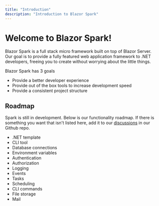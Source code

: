 ```yaml
---
title: "Introduction"
description: "Introduction to Blazor Spark"
---
```


# Welcome to Blazor Spark!

Blazor Spark is a full stack micro framework built on top of Blazor Server. Our goal is to provide a fully featured web application framework to .NET developers, freeing you to create without worrying about the little things.

Blazor Spark has 3 goals
- Provide a better developer experience
- Provide out of the box tools to increase development speed
- Provide a consistent project structure

## Roadmap
Spark is still in development. Below is our functionality roadmap. If there is something you want that isn't listed here, add it to our [discussions](https://github.com/blazor-spark/blazor-spark/discussions) in our Github repo.
- .NET template <ProgressBadge progress="completed" />
- CLI tool <ProgressBadge progress="completed" />
- Database connections <ProgressBadge progress="completed" />
- Environment variables <ProgressBadge progress="completed" />
- Authentication <ProgressBadge progress="completed" />
- Authorization <ProgressBadge progress="completed" />
- Logging <ProgressBadge progress="completed" />
- Events <ProgressBadge progress="in-progress" />
- Tasks <ProgressBadge progress="in-progress" />
- Scheduling <ProgressBadge progress="in-progress" />
- CLI commands <ProgressBadge progress="in-progress" />
- File storage <ProgressBadge progress="not-started" />
- Mail <ProgressBadge progress="not-started" />